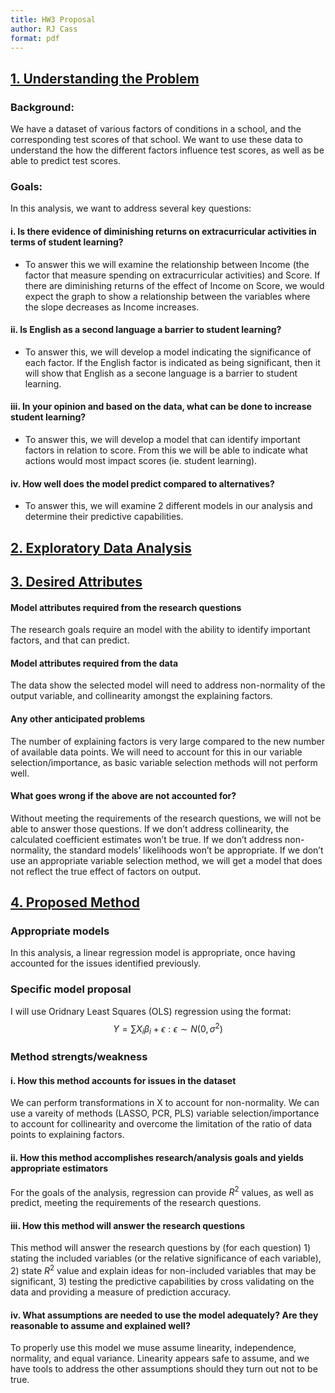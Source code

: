 ```yaml
---
title: HW3 Proposal
author: RJ Cass
format: pdf
---
```


## [1. Understanding the Problem]{.underline}
### Background: 
We have a dataset of various factors of conditions in a school, and the corresponding test scores of that school. We want to use these data to understand the how the different factors influence test scores, as well as be able to predict test scores.

### Goals:
In this analysis, we want to address several key questions:

#### i. Is there evidence of diminishing returns on extracurricular activities in terms of student learning?
- To answer this we will examine the relationship between Income (the factor that measure spending on extracurricular activities) and Score. If there are diminishing returns of the effect of Income on Score, we would expect the graph to show a relationship between the variables where the slope decreases as Income increases. 

#### ii. Is English as a second language a barrier to student learning?
- To answer this, we will develop a model indicating the significance of each factor. If the English factor is indicated as being significant, then it will show that English as a secone language is a barrier to student learning. 

#### iii. In your opinion and based on the data, what can be done to increase student learning?
- To answer this, we will develop a model that can identify important factors in relation to score. From this we will be able to indicate what actions would most impact scores (ie. student learning). 

#### iv. How well does the model predict compared to alternatives?
- To answer this, we will examine 2 different models in our analysis and determine their predictive capabilities. 


## [2. Exploratory Data Analysis]{.underline}


## [3. Desired Attributes]{.underline}
#### Model attributes required from the research questions
The research goals require an model with the ability to identify important factors, and that can predict. 

#### Model attributes required from the data 
The data show the selected model will need to address non-normality of the output variable, and collinearity amongst the explaining factors. 

#### Any other anticipated problems
The number of explaining factors is very large compared to the new number of available data points. We will need to account for this in our variable selection/importance, as basic variable selection methods will not perform well. 

#### What goes wrong if the above are not accounted for?
Without meeting the requirements of the research questions, we will not be able to answer those questions. If we don't address collinearity, the calculated coefficient estimates won't be true. If we don't address non-normality, the standard models' likelihoods won't be appropriate. If we don't use an appropriate variable selection method, we will get a model that does not reflect the true effect of factors on output. 


## [4. Proposed Method]{.underline}
### Appropriate models
In this analysis, a linear regression model is appropriate, once having accounted for the issues identified previously. 

### Specific model proposal
I will use Oridnary Least Squares (OLS) regression using the format:
$$
Y = \sum X_i \beta_i + \epsilon : \epsilon \sim N(0, \sigma^2)
$$

### Method strengts/weakness

#### i. How this method accounts for issues in the dataset
We can perform transformations in X to account for non-normality. We can use a vareity of methods (LASSO, PCR, PLS) variable selection/importance to account for collinearity and overcome the limitation of the ratio of data points to explaining factors. 

#### ii. How this method accomplishes research/analysis goals and yields appropriate estimators
For the goals of the analysis, regression can provide $R^2$ values, as well as predict, meeting the requirements of the research questions.

#### iii. How this method will answer the research questions
This method will answer the research questions by (for each question) 1) stating the included variables (or the relative significance of each variable), 2) state $R^2$ value and explain ideas for non-included variables that may be significant, 3) testing the predictive capabilities by cross validating on the data and providing a measure of prediction accuracy. 

#### iv. What assumptions are needed to use the model adequately? Are they reasonable to assume and explained well?
To properly use this model we muse assume linearity, independence, normality, and equal variance. Linearity appears safe to assume, and we have tools to address the other assumptions should they turn out not to be true. 